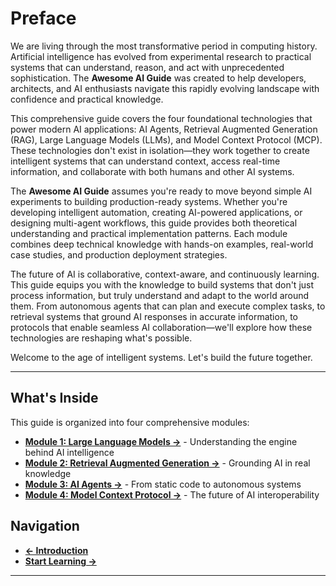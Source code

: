 # Preface

We are living through the most transformative period in computing history. Artificial intelligence has evolved from experimental research to practical systems that can understand, reason, and act with unprecedented sophistication. The **Awesome AI Guide** was created to help developers, architects, and AI enthusiasts navigate this rapidly evolving landscape with confidence and practical knowledge.

This comprehensive guide covers the four foundational technologies that power modern AI applications: AI Agents, Retrieval Augmented Generation (RAG), Large Language Models (LLMs), and Model Context Protocol (MCP). These technologies don't exist in isolation—they work together to create intelligent systems that can understand context, access real-time information, and collaborate with both humans and other AI systems.

The **Awesome AI Guide** assumes you're ready to move beyond simple AI experiments to building production-ready systems. Whether you're developing intelligent automation, creating AI-powered applications, or designing multi-agent workflows, this guide provides both theoretical understanding and practical implementation patterns. Each module combines deep technical knowledge with hands-on examples, real-world case studies, and production deployment strategies.

The future of AI is collaborative, context-aware, and continuously learning. This guide equips you with the knowledge to build systems that don't just process information, but truly understand and adapt to the world around them. From autonomous agents that can plan and execute complex tasks, to retrieval systems that ground AI responses in accurate information, to protocols that enable seamless AI collaboration—we'll explore how these technologies are reshaping what's possible.

Welcome to the age of intelligent systems. Let's build the future together.

---

## What's Inside

This guide is organized into four comprehensive modules:

- **[Module 1: Large Language Models →](./llm)** - Understanding the engine behind AI intelligence
- **[Module 2: Retrieval Augmented Generation →](./rag)** - Grounding AI in real knowledge
- **[Module 3: AI Agents →](./ai-agents)** - From static code to autonomous systems
- **[Module 4: Model Context Protocol →](./mcp)** - The future of AI interoperability

## Navigation

- **[← Introduction](./)**
- **[Start Learning →](./llm)**

---
